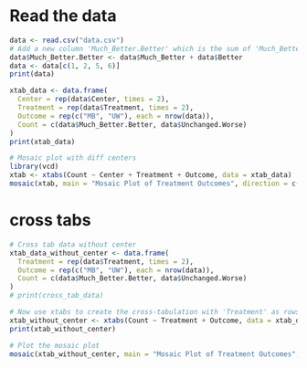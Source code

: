 # Read the data
```r
data <- read.csv("data.csv")
# Add a new column 'Much_Better.Better' which is the sum of 'Much_Better' and 'Better'
data$Much_Better.Better <- data$Much_Better + data$Better
data <- data[c(1, 2, 5, 6)]
print(data)

xtab_data <- data.frame(
  Center = rep(data$Center, times = 2),
  Treatment = rep(data$Treatment, times = 2),
  Outcome = rep(c("MB", "UW"), each = nrow(data)),
  Count = c(data$Much_Better.Better, data$Unchanged.Worse)
)
print(xtab_data)

# Mosaic plot with diff centers
library(vcd)
xtab <- xtabs(Count ~ Center + Treatment + Outcome, data = xtab_data)
mosaic(xtab, main = "Mosaic Plot of Treatment Outcomes", direction = c("v","h","v"), highlighting = "Outcome", highlighting_fill = c("lightblue", "pink"))
```
# cross tabs
```r
# Cross tab data without center
xtab_data_without_center <- data.frame(
  Treatment = rep(data$Treatment, times = 2),
  Outcome = rep(c("MB", "UW"), each = nrow(data)),
  Count = c(data$Much_Better.Better, data$Unchanged.Worse)
)
# print(cross_tab_data)

# Now use xtabs to create the cross-tabulation with 'Treatment' as rows and 'variable' (Much_Better.Better, Unchanged.Worse) as columns
xtab_without_center <- xtabs(Count ~ Treatment + Outcome, data = xtab_data_without_center)
print(xtab_without_center)

# Plot the mosaic plot
mosaic(xtab_without_center, main = "Mosaic Plot of Treatment Outcomes", highlighting = "Outcome", highlighting_fill = c("lightblue", "pink"))
```


